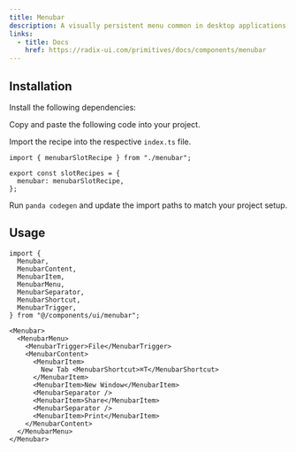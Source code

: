 ```yaml
---
title: Menubar
description: A visually persistent menu common in desktop applications that provides quick access to a consistent set of commands.
links:
  - title: Docs
    href: https://radix-ui.com/primitives/docs/components/menubar
---
```


<ComponentPreview name="menubar-demo" />

## Installation

<Steps>

<Step>Install the following dependencies:</Step>

<PackageInstaller name="@radix-ui/react-menubar" />

<Step>Copy and paste the following code into your project.</Step>

<ComponentSource name="menubar.ts" type="slot-recipe" />

<ComponentSource name="menubar.tsx" type="component" />

<Step>Import the recipe into the respective `index.ts` file.</Step>

```tsx
import { menubarSlotRecipe } from "./menubar";

export const slotRecipes = {
  menubar: menubarSlotRecipe,
};
```

<Step>Run `panda codegen` and update the import paths to match your project setup.</Step>

</Steps>

## Usage

```tsx
import {
  Menubar,
  MenubarContent,
  MenubarItem,
  MenubarMenu,
  MenubarSeparator,
  MenubarShortcut,
  MenubarTrigger,
} from "@/components/ui/menubar";
```

```tsx
<Menubar>
  <MenubarMenu>
    <MenubarTrigger>File</MenubarTrigger>
    <MenubarContent>
      <MenubarItem>
        New Tab <MenubarShortcut>⌘T</MenubarShortcut>
      </MenubarItem>
      <MenubarItem>New Window</MenubarItem>
      <MenubarSeparator />
      <MenubarItem>Share</MenubarItem>
      <MenubarSeparator />
      <MenubarItem>Print</MenubarItem>
    </MenubarContent>
  </MenubarMenu>
</Menubar>
```
